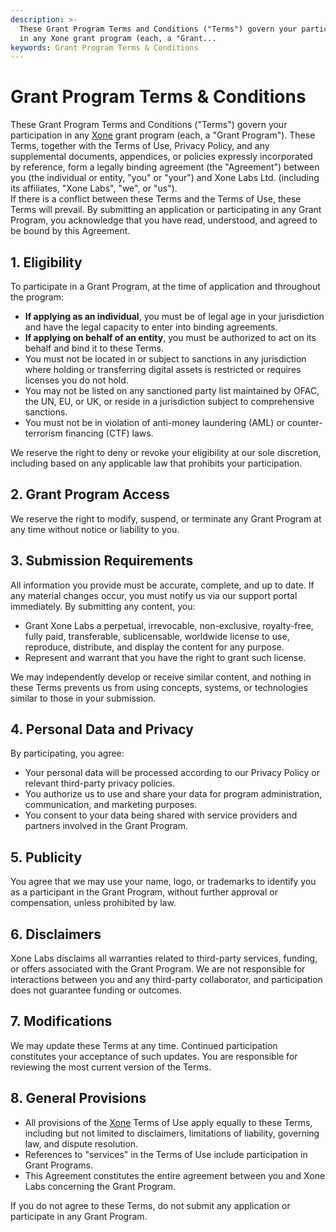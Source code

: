 ```yaml
---
description: >-
  These Grant Program Terms and Conditions ("Terms") govern your participation
  in any Xone grant program (each, a "Grant...
keywords: Grant Program Terms & Conditions
---
```


# Grant Program Terms & Conditions

These <Link className='text-primaryHue' isExternal showAnchorIcon href="https://xone.org/grants">Grant Program</Link> Terms and Conditions ("Terms") govern your participation in any [Xone](https://xone.org/) grant program (each, a "<Link className='text-primaryHue' isExternal showAnchorIcon href="https://xone.org/grants">Grant Program</Link>"). These Terms, together with the Terms of Use, Privacy Policy, and any supplemental documents, appendices, or policies expressly incorporated by reference, form a legally binding agreement (the "Agreement") between you (the individual or entity, "you" or "your") and <Link className='text-primaryHue' isExternal showAnchorIcon href="https://xone.org/labs">Xone Labs</Link> Ltd. (including its affiliates, "<Link className='text-primaryHue' isExternal showAnchorIcon href="https://xone.org/labs">Xone Labs</Link>", "we", or "us").
<br/>
If there is a conflict between these Terms and the Terms of Use, these Terms will prevail. By submitting an application or participating in any <Link className='text-primaryHue' isExternal showAnchorIcon href="https://xone.org/grants">Grant Program</Link>, you acknowledge that you have read, understood, and agreed to be bound by this Agreement.

## 1. Eligibility

To participate in a <Link className='text-primaryHue' isExternal showAnchorIcon href="https://xone.org/grants">Grant Program</Link>, at the time of application and throughout the program:

* **If applying as an individual**, you must be of legal age in your jurisdiction and have the legal capacity to enter into binding agreements.
* **If applying on behalf of an entity**, you must be authorized to act on its behalf and bind it to these Terms.
* You must not be located in or subject to sanctions in any jurisdiction where holding or transferring digital assets is restricted or requires licenses you do not hold.
* You may not be listed on any sanctioned party list maintained by OFAC, the UN, EU, or UK, or reside in a jurisdiction subject to comprehensive sanctions.
* You must not be in violation of anti-money laundering (AML) or counter-terrorism financing (CTF) laws.

We reserve the right to deny or revoke your eligibility at our sole discretion, including based on any applicable law that prohibits your participation.

## 2. Grant Program Access

We reserve the right to modify, suspend, or terminate any <Link className='text-primaryHue' isExternal showAnchorIcon href="https://xone.org/grants">Grant Program</Link> at any time without notice or liability to you.

## 3. Submission Requirements

All information you provide must be accurate, complete, and up to date. If any material changes occur, you must notify us via our support portal immediately. By submitting any content, you:

* Grant <Link className='text-primaryHue' isExternal showAnchorIcon href="https://xone.org/labs">Xone Labs</Link> a perpetual, irrevocable, non-exclusive, royalty-free, fully paid, transferable, sublicensable, worldwide license to use, reproduce, distribute, and display the content for any purpose.
* Represent and warrant that you have the right to grant such license.

We may independently develop or receive similar content, and nothing in these Terms prevents us from using concepts, systems, or technologies similar to those in your submission.

## 4. Personal Data and Privacy

By participating, you agree:

* Your personal data will be processed according to our Privacy Policy or relevant third-party privacy policies.
* You authorize us to use and share your data for program administration, communication, and marketing purposes.
* You consent to your data being shared with service providers and partners involved in the <Link className='text-primaryHue' isExternal showAnchorIcon href="https://xone.org/grants">Grant Program</Link>.

## 5. Publicity

You agree that we may use your name, logo, or trademarks to identify you as a participant in the <Link className='text-primaryHue' isExternal showAnchorIcon href="https://xone.org/grants">Grant Program</Link>, without further approval or compensation, unless prohibited by law.

## 6. Disclaimers

<Link className='text-primaryHue' isExternal showAnchorIcon href="https://xone.org/labs">Xone Labs</Link> disclaims all warranties related to third-party services, funding, or offers associated with the <Link className='text-primaryHue' isExternal showAnchorIcon href="https://xone.org/grants">Grant Program</Link>. We are not responsible for interactions between you and any third-party collaborator, and participation does not guarantee funding or outcomes.

## 7. Modifications

We may update these Terms at any time. Continued participation constitutes your acceptance of such updates. You are responsible for reviewing the most current version of the Terms.

## 8. General Provisions

* All provisions of the [Xone](https://xone.org/) Terms of Use apply equally to these Terms, including but not limited to disclaimers, limitations of liability, governing law, and dispute resolution.
* References to "services" in the Terms of Use include participation in Grant Programs.
* This Agreement constitutes the entire agreement between you and <Link className='text-primaryHue' isExternal showAnchorIcon href="https://xone.org/labs">Xone Labs</Link> concerning the <Link className='text-primaryHue' isExternal showAnchorIcon href="https://xone.org/grants">Grant Program</Link>.

If you do not agree to these Terms, do not submit any application or participate in any <Link className='text-primaryHue' isExternal showAnchorIcon href="https://xone.org/grants">Grant Program</Link>.

<ContactInfo />
